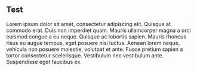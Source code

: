 ## Test

Lorem ipsum dolor sit amet, consectetur adipiscing elit. Quisque at commodo erat. Duis non imperdiet quam. Mauris ullamcorper magna a orci euismod congue a eu neque. Quisque ac lobortis sapien. Mauris rhoncus risus eu augue tempus, eget posuere nisi luctus. Aenean lorem neque, vehicula non posuere molestie, volutpat et ante. Fusce pretium sapien a tortor consectetur scelerisque. Vestibulum nec vestibulum ante. Suspendisse eget faucibus ex.
